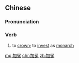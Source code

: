 ==Chinese==
{{zh-forms}}

===Pronunciation===
{{zh-pron
|m=jiāmiǎn
|c=gaa1 min5
|cat=v
}}

===Verb===
{{zh-verb}}

# to [[crown]]; to [[invest]] as [[monarch]]

[[mg:加冕]]
[[chr:加冕]]
[[zh:加冕]]